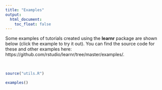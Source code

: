 ```yaml
---
title: "Examples"
output:
  html_document:
    toc_float: false
---
```


Some examples of tutorials created using the **learnr** package are shown below (click the example to try it out). You can find the source code for these and other examples here:  https://github.com/rstudio/learnr/tree/master/examples/.

<br/>

```r
source("utils.R")
```

```r
examples()
```

